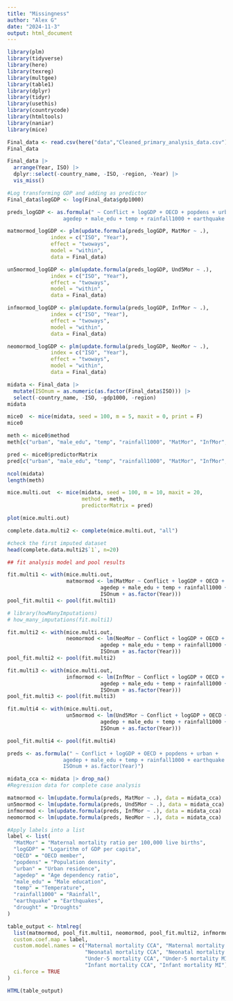 ```yaml
---
title: "Missingness"
author: "Alex G"
date: "2024-11-3"
output: html_document
---
```

```r
library(plm)
library(tidyverse)
library(here)
library(texreg)
library(multgee)
library(table1)
library(dplyr)
library(tidyr)
library(usethis) 
library(countrycode)
library(htmltools)
library(naniar)
library(mice)
```


```r
Final_data <- read.csv(here("data","Cleaned_primary_analysis_data.csv"))
Final_data
```

```r
Final_data |>
  arrange(Year, ISO) |>
  dplyr::select(-country_name, -ISO, -region, -Year) |>
  vis_miss()
```

```r
#Log transforming GDP and adding as predictor
Final_data$logGDP <- log(Final_data$gdp1000)

preds_logGDP <- as.formula(" ~ Conflict + logGDP + OECD + popdens + urban + 
                  agedep + male_edu + temp + rainfall1000 + earthquake + drought")
```


```r
matmormod_logGDP <- plm(update.formula(preds_logGDP, MatMor ~ .), 
              index = c("ISO", "Year"),
              effect = "twoways",
              model = "within",
              data = Final_data)

un5mormod_logGDP <- plm(update.formula(preds_logGDP, Und5Mor ~ .), 
              index = c("ISO", "Year"),
              effect = "twoways",
              model = "within",
              data = Final_data)

infmormod_logGDP <- plm(update.formula(preds_logGDP, InfMor ~ .), 
              index = c("ISO", "Year"),
              effect = "twoways",
              model = "within",
              data = Final_data)

neomormod_logGDP <- plm(update.formula(preds_logGDP, NeoMor ~ .), 
              index = c("ISO", "Year"),
              effect = "twoways",
              model = "within",
              data = Final_data)
```

```r
midata <- Final_data |>
  mutate(ISOnum = as.numeric(as.factor(Final_data$ISO))) |>
  select(-country_name, -ISO, -gdp1000, -region)
midata
```

```r
mice0  <- mice(midata, seed = 100, m = 5, maxit = 0, print = F)
mice0
```

```r
meth <- mice0$method
meth[c("urban", "male_edu", "temp", "rainfall1000", "MatMor", "InfMor", "NeoMor", "Und5Mor", "logGDP", "popdens")] <- "2l.lmer"
```


```r
pred <- mice0$predictorMatrix
pred[c("urban", "male_edu", "temp", "rainfall1000", "MatMor", "InfMor", "NeoMor", "Und5Mor", "logGDP", "popdens"), "ISOnum"] <- -2
```


```r
ncol(midata)
length(meth)
```


```r
mice.multi.out  <- mice(midata, seed = 100, m = 10, maxit = 20,
                        method = meth,
                        predictorMatrix = pred)
```

```r
plot(mice.multi.out)
```

```r
complete.data.multi2 <- complete(mice.multi.out, "all")

#check the first imputed dataset
head(complete.data.multi2$`1`, n=20)
```


```r
## fit analysis model and pool results

fit.multi1 <- with(mice.multi.out, 
                   matmormod <- lm(MatMor ~ Conflict + logGDP + OECD + popdens + urban +
                              agedep + male_edu + temp + rainfall1000 + earthquake + drought +
                              ISOnum + as.factor(Year)))
pool_fit.multi1 <- pool(fit.multi1)

# library(howManyImputations)
# how_many_imputations(fit.multi1)
```


```r
fit.multi2 <- with(mice.multi.out, 
                   neomormod <- lm(NeoMor ~ Conflict + logGDP + OECD + popdens + urban +
                              agedep + male_edu + temp + rainfall1000 + earthquake + drought +
                              ISOnum + as.factor(Year)))
pool_fit.multi2 <- pool(fit.multi2)
```


```r
fit.multi3 <- with(mice.multi.out, 
                   infmormod <- lm(InfMor ~ Conflict + logGDP + OECD + popdens + urban +
                              agedep + male_edu + temp + rainfall1000 + earthquake + drought +
                              ISOnum + as.factor(Year)))
pool_fit.multi3 <- pool(fit.multi3)
```


```r
fit.multi4 <- with(mice.multi.out, 
                   un5mormod <- lm(Und5Mor ~ Conflict + logGDP + OECD + popdens + urban +
                              agedep + male_edu + temp + rainfall1000 + earthquake + drought +
                              ISOnum + as.factor(Year)))

pool_fit.multi4 <- pool(fit.multi4)
```


```r
preds <- as.formula(" ~ Conflict + logGDP + OECD + popdens + urban + 
                  agedep + male_edu + temp + rainfall1000 + earthquake + drought + 
                  ISOnum + as.factor(Year)")
```

```r
midata_cca <- midata |> drop_na()
#Regression data for complete case analysis 

matmormod <- lm(update.formula(preds, MatMor ~ .), data = midata_cca)
un5mormod <- lm(update.formula(preds, Und5Mor ~ .), data = midata_cca)
infmormod <- lm(update.formula(preds, InfMor ~ .), data = midata_cca)
neomormod <- lm(update.formula(preds, NeoMor ~ .), data = midata_cca)
```

```r
#Apply labels into a list
label <- list(
  "MatMor" = "Maternal mortality ratio per 100,000 live births",
  "logGDP" = "Logarithm of GDP per capita",
  "OECD" = "OECD member",
  "popdens" = "Population density",
  "urban" = "Urban residence",
  "agedep" = "Age dependency ratio",
  "male_edu" = "Male education",
  "temp" = "Temperature",
  "rainfall1000" = "Rainfall",
  "earthquake" = "Earthquakes",
  "drought" = "Droughts"
)
```


```r
table_output <- htmlreg(
  list(matmormod, pool_fit.multi1, neomormod, pool_fit.multi2, infmormod, pool_fit.multi3, un5mormod, pool_fit.multi4),
  custom.coef.map = label,
  custom.model.names = c("Maternal mortality CCA", "Maternal mortality MI",
                         "Neonatal mortality CCA", "Neonatal mortality MI",
                         "Under-5 mortality CCA", "Under-5 mortality MI",
                         "Infant mortality CCA", "Infant mortality MI"),
  ci.force = TRUE
)

HTML(table_output)

```


```r
```


```r
```

